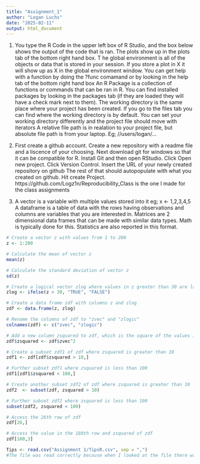 ```yaml
---
title: "Assignment_1"
author: "Logan Luchs"
date: "2025-02-11"
output: html_document
---
```



1. You type the R Code in the upper left box of R Studio, 
and the box below shows the output of the code that is ran. 
The plots show up in the plots tab of the bottom right hand box.  T
he global environment is all of the objects or data that is stored in your session.
If you store a plot in X it will show up as X in the global environment window. 
You can get help with a function by doing the ?func comamand or by looking in the help tab of the bottom right hand box
An R Package is a collection of functions or commands that can be ran in R.
You can find installed packages by looking in the packages tab (if they are loaded they will have a check mark next to them).
The working directory is the same place where your project has been created. If you go to the files tab you can find where the working directory is by default.
You can set your working directory differently and the project file should move with iterators
A relative file path is in realation to your project file, but absolute file path is from your laptop. Eg; //users/logan/...

2. First create a github account. Create a new repository with a readme file and a liscence of your choosing.
Next download git for windows so that it can be compatible for R.
Install Git and then open RStudio.
Click Open new project.
Click Version Control.
Insert the URL of your newly created repository on github
The rest of that should autopopulate with what you created on github.
Hit create Project.
https://github.com/Logz1n/Reproducibility_Class
is the one I made for the class assignments

3. A vector is a variable with multiple values stored into it eg; x <- 1,2,3,4,5
A dataframe is a table of data with the rows having observations and columns are variables that you are interested in.
Matrices are 2 dimensional data frames that can be made with similar data types. Math is typically done for this.
Statistics are also reported in this format.

```r
# Create a vector z with values from 1 to 200
z <- 1:200

# Calculate the mean of vector z
mean(z)

# Calculate the standard deviation of vector z
sd(z)

# Create a logical vector zlog where values in z greater than 30 are labeled "TRUE", otherwise "FALSE"
zlog <- ifelse(z > 30, "TRUE", "FALSE")

# Create a data frame zdf with columns z and zlog
zdf <- data.frame(z, zlog)

# Rename the columns of zdf to "zvec" and "zlogic"
colnames(zdf) <- c("zvec", "zlogic")

# Add a new column zsquared to zdf, which is the square of the values in zvec
zdf$zsquared <- zdf$zvec^2

# Create a subset zdf1 of zdf where zsquared is greater than 10
zdf1 <- zdf[zdf$zsquared > 10,]

# Further subset zdf1 where zsquared is less than 100
zdf1[zdf1$zsquared < 100,]  

# Create another subset zdf2 of zdf where zsquared is greater than 10
zdf2  <- subset(zdf, zsquared > 10)

# Further subset zdf2 where zsquared is less than 100
subset(zdf2, zsquared < 100)

# Access the 26th row of zdf
zdf[26,]

# Access the value in the 180th row and zsquared of zdf
zdf[180,3]
```

```r
Tips <- read.csv("Assignment 1/TipsR.csv", sep = ",")
#The file was read correctly because when I looked at the file there was a delimiter seperating the . from the rest of the columns. When looked at in R, the it read the same exact way. I also double made sure by specifying what the delimiter was instead of using the default code.












```

